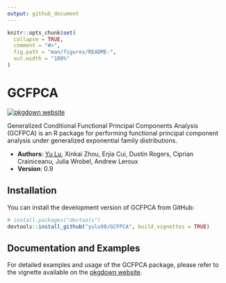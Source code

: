 ```yaml
---
output: github_document
---
```


<!-- README.md is generated from README.Rmd. Please edit that file -->

```r
knitr::opts_chunk$set(
  collapse = TRUE,
  comment = "#>",
  fig.path = "man/figures/README-",
  out.width = "100%"
)
```

# GCFPCA

<!-- badges: start -->
[![pkgdown website](https://img.shields.io/badge/docs-pkgdown-blue)](https://yulu98.github.io/GCFPCA/) 
<!-- badges: end -->

Generalized Conditional Functional Principal Components Analysis (GCFPCA) is an R package for performing functional principal component analysis under generalized exponential family distributions.

* **Authors**: [Yu Lu](mailto:ylu136@jhu.edu), Xinkai Zhou, Erjia Cui, Dustin Rogers, Ciprian Crainiceanu, Julia Wrobel, Andrew Leroux
* **Version**: 0.9

## Installation

You can install the development version of GCFPCA from GitHub:

```r
# install.packages("devtools")
devtools::install_github("yulu98/GCFPCA", build_vignettes = TRUE)
```

## Documentation and Examples

For detailed examples and usage of the GCFPCA package, please refer to the vignette available on the [pkgdown website](https://yulu98.github.io/GCFPCA/articles/gcfpca.html).
